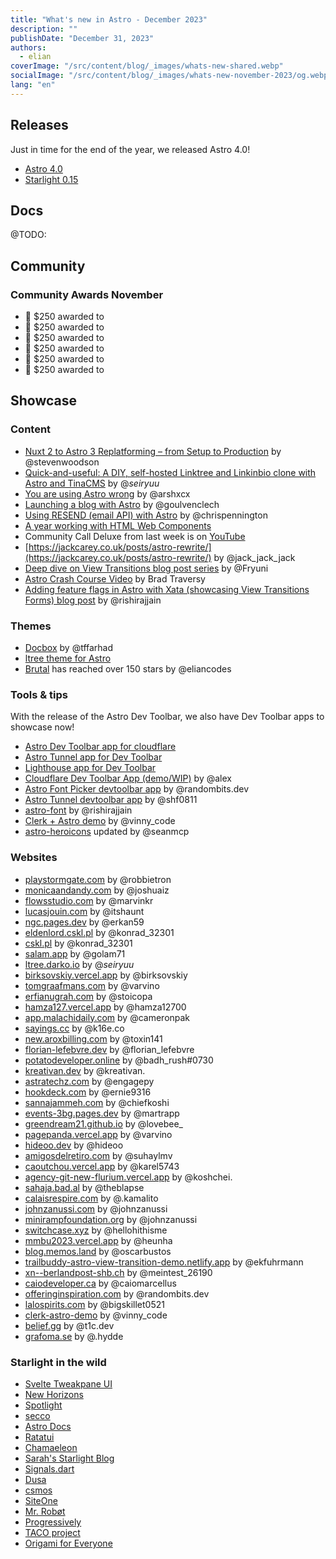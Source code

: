 ```yaml
---
title: "What's new in Astro - December 2023"
description: ""
publishDate: "December 31, 2023"
authors:
  - elian
coverImage: "/src/content/blog/_images/whats-new-shared.webp"
socialImage: "/src/content/blog/_images/whats-new-november-2023/og.webp"
lang: "en"
---
```


## Releases

Just in time for the end of the year, we released Astro 4.0!

- [Astro 4.0](https://github.com/withastro/astro/releases/tag/astro%404.0.0)
- [Starlight 0.15](https://github.com/withastro/starlight/releases/tag/%40astrojs%2Fstarlight%400.15.0)

## Docs

@TODO:

## Community

### Community Awards November

- 🌟 $250 awarded to 
- 🥳 $250 awarded to 
- 🎉 $250 awarded to 
- 🍾 $250 awarded to 
- 🎊 $250 awarded to 
- 🎁 $250 awarded to 

## Showcase

### Content

- [Nuxt 2 to Astro 3 Replatforming – from Setup to Production](https://stevenwoodson.com/blog/replatforming-from-nuxtjs-2-to-astro/) by @stevenwoodson
- [Quick-and-useful: A DIY, self-hosted Linktree and Linkinbio clone with Astro and TinaCMS](https://darko.io/posts/linktree-and-linkinbio-clone-with-astro-and-tinacms/) by @_seiryuu_
- [You are using Astro wrong](https://arshx.substack.com/p/you-are-using-astro-wrong-a-survival) by @arshxcx
- [Launching a blog with Astro](https://goulven-clech.dev/2023/launching-blog-astro) by @goulvenclech
- [Using RESEND (email API) with Astro](https://www.youtube.com/watch?v=HyDwVN1AFwY&t=2s) by @chrispennington
- [A year working with HTML Web Components](https://hawkticehurst.com/writing/a-year-working-with-html-web-components/)
- Community Call Deluxe from last week is on [YouTube](https://www.youtube.com/watch?v=VqfzAkI4AkY)
- [https://jackcarey.co.uk/posts/astro-rewrite/](https://jackcarey.co.uk/posts/astro-rewrite/) by @jack_jack_jack
- [Deep dive on View Transitions blog post series](https://fryuni.dev/deep-dive/astro-view-transitions/) by @Fryuni
- [Astro Crash Course Video](https://www.youtube.com/watch?v=XoIHKO6AkoM)  by Brad Traversy
- [Adding feature flags in Astro with Xata (showcasing View Transitions Forms) blog post](https://xata.io/blog/feature-flags-tutorial) by @rishirajjain

### Themes

- [Docbox](https://docbox-astro.vercel.app/) by @tffarhad
- [ltree theme for Astro](https://github.com/DBozhinovski/astro-theme-ltree)
- [Brutal](https://brutal.elian.codes) has reached over 150 stars by @eliancodes

### Tools & tips

With the release of the Astro Dev Toolbar, we also have Dev Toolbar apps to showcase now!

- [Astro Dev Toolbar app for cloudflare](https://github.com/alexanderniebuhr/astro-cf-dev-toolbar-app-demo)
- [Astro Tunnel app for Dev Toolbar](https://www.npmjs.com/package/astro-tunnel)
- [Lighthouse app for Dev Toolbar](https://github.com/buk0vec/astro-lighthouse/tree/main)
- [Cloudflare Dev Toolbar App (demo/WIP)](https://github.com/alexanderniebuhr/astro-cf-dev-toolbar-app-demo) by @alex
- [Astro Font Picker devtoolbar app](https://github.com/randombits-dev/astro-font-picker) by @randombits.dev
- [Astro Tunnel devtoolbar app](https://www.npmjs.com/package/astro-tunnel) by @shf0811
- [astro-font](https://github.com/rishi-raj-jain/astro-font) by @rishirajjain
- [Clerk + Astro demo](https://github.com/vin-e/clerk-astro-demo) by @vinny_code
- [astro-heroicons](https://github.com/SeanMcP/astro-heroicons) updated by @seanmcp

### Websites

- [playstormgate.com](https://playstormgate.com/) by @robbietron
- [monicaandandy.com](https://monicaandandy.com/) by @joshuaiz
- [flowsstudio.com](https://flowsstudio.com/) by @marvinkr
- [lucasjouin.com](https://lucasjouin.com/) by @itshaunt
- [ngc.pages.dev](https://ngc.pages.dev/) by @erkan59
- [eldenlord.cskl.pl](https://eldenlord.cskl.pl/) by @konrad_32301
- [cskl.pl](https://cskl.pl/) by @konrad_32301
- [salam.app](https://salam.app/) by @golam71
- [ltree.darko.io](https://ltree.darko.io/) by @_seiryuu_
- [birksovskiy.vercel.app](https://birksovskiy.vercel.app/) by @birksovskiy
- [tomgraafmans.com](https://tomgraafmans.com/) by @varvino
- [erfianugrah.com](https://www.erfianugrah.com/) by @stoicopa
- [hamza127.vercel.app](https://hamza127.vercel.app/) by @hamza12700
- [app.malachidaily.com](https://app.malachidaily.com/) by @cameronpak
- [sayings.cc](https://sayings.cc/) by @k16e.co
- [new.aroxbilling.com](https://new.aroxbilling.com/) by @toxin141
- [florian-lefebvre.dev](https://florian-lefebvre.dev/) by @florian_lefebvre
- [potatodeveloper.online](https://www.potatodeveloper.online/) by @badh_rush#0730
- [kreativan.dev](https://kreativan.dev/) by @kreativan.
- [astratechz.com](https://astratechz.com/) by @engagepy
- [hookdeck.com](https://hookdeck.com/) by @ernie9316
- [sannajammeh.com](https://sannajammeh.com/) by @chiefkoshi
- [events-3bg.pages.dev](https://events-3bg.pages.dev/demos/) by @martrapp
- [greendream21.github.io](https://greendream21.github.io/) by @lovebee_
- [pagepanda.vercel.app](https://pagepanda.vercel.app/) by @varvino
- [hideoo.dev](https://hideoo.dev/notes) by @hideoo
- [amigosdelretiro.com](https://www.amigosdelretiro.com/) by @suhaylmv
- [caoutchou.vercel.app](https://caoutchou.vercel.app/) by @karel5743
- [agency-git-new-flurium.vercel.app](https://agency-git-new-flurium.vercel.app/) by @koshchei.
- [sahaja.bad.al](https://sahaja.bad.al/) by @theblapse
- [calaisrespire.com](https://calaisrespire.com/) by @.kamalito
- [johnzanussi.com](https://johnzanussi.com/) by @johnzanussi
- [minirampfoundation.org](https://minirampfoundation.org/) by @johnzanussi
- [switchcase.xyz](https://switchcase.xyz/) by @hellohithisme
- [mmbu2023.vercel.app](https://mmbu2023.vercel.app/) by @heunha
- [blog.memos.land](https://blog.memos.land/en/) by @oscarbustos
- [trailbuddy-astro-view-transition-demo.netlify.app](https://trailbuddy-astro-view-transition-demo.netlify.app/) by @ekfuhrmann
- [xn--berlandpost-shb.ch](https://xn--berlandpost-shb.ch/) by @meintest_26190
- [caiodeveloper.ca](https://www.caiodeveloper.ca/) by @caiomarcellus
- [offeringinspiration.com](https://offeringinspiration.com/Crafts/) by @randombits.dev
- [lalospirits.com](https://lalospirits.com/) by @bigskillet0521
- [clerk-astro-demo](https://github.com/vin-e/clerk-astro-demo) by @vinny_code
- [belief.gg](https://belief.gg/) by @t1c.dev
- [grafoma.se](https://grafoma.se/) by @.hydde

### Starlight in the wild

- [Svelte Tweakpane UI](https://kitschpatrol.com/svelte-tweakpane-ui)
- [New Horizons](https://nh.outerwildsmods.com/)
- [Spotlight](https://spotlightjs.com/)
- [secco](https://secco.lekoarts.de/)
- [Astro Docs](https://docs.astro.build/)
- [Ratatui](https://ratatui.rs/)
- [Chamaeleon](https://chamaeleon-docs.vercel.app)
- [Sarah's Starlight Blog](https://rainsberger.ca/)
- [Signals.dart](https://rodydavis.github.io/signals.dart/)
- [Dusa](https://dusa.rocks/docs/)
- [csmos](https://csmos.space/)
- [SiteOne](https://crawler.siteone.io/)
- [Mr. Robøt](https://docs.mrrobot.app/)
- [Progressively](https://progressively.app/)
- [TACO project](https://taco-api.netlify.app/about/)
- [Origami for Everyone](https://origami-for-everyone.ft.com/)